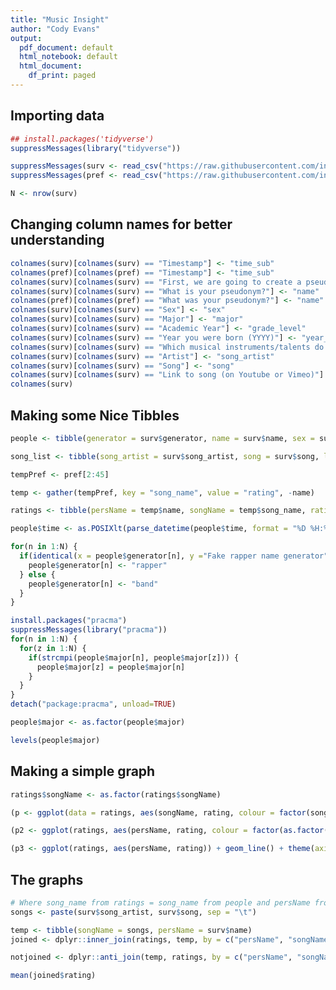 ---
title: "Music Insight"
author: "Cody Evans"
output:
  pdf_document: default
  html_notebook: default
  html_document:
    df_print: paged
---

## Importing data

```{r}
## install.packages('tidyverse')
suppressMessages(library("tidyverse"))

suppressMessages(surv <- read_csv("https://raw.githubusercontent.com/introdsci/MusicSurvey/master/music-survey.csv"))
suppressMessages(pref <- read_csv("https://raw.githubusercontent.com/introdsci/MusicSurvey/master/preferences-survey.csv"))

N <- nrow(surv)

```

## Changing column names for better understanding

```{r}
colnames(surv)[colnames(surv) == "Timestamp"] <- "time_sub"
colnames(pref)[colnames(pref) == "Timestamp"] <- "time_sub"
colnames(surv)[colnames(surv) == "First, we are going to create a pseudonym for you to keep this survey anonymous (more or less). Which pseudonym generator would you prefer?"] <- "generator"
colnames(surv)[colnames(surv) == "What is your pseudonym?"] <- "name"
colnames(pref)[colnames(pref) == "What was your pseudonym?"] <- "name"
colnames(surv)[colnames(surv) == "Sex"] <- "sex"
colnames(surv)[colnames(surv) == "Major"] <- "major"
colnames(surv)[colnames(surv) == "Academic Year"] <- "grade_level"
colnames(surv)[colnames(surv) == "Year you were born (YYYY)"] <- "year_born"
colnames(surv)[colnames(surv) == "Which musical instruments/talents do you play? (Select all that apply)"] <- "instrument"
colnames(surv)[colnames(surv) == "Artist"] <- "song_artist"
colnames(surv)[colnames(surv) == "Song"] <- "song"
colnames(surv)[colnames(surv) == "Link to song (on Youtube or Vimeo)"] <- "link"
colnames(surv)

```

## Making some Nice Tibbles

```{r}
people <- tibble(generator = surv$generator, name = surv$name, sex = surv$sex, major = surv$major, grade_level = surv$grade_level, year_born = surv$year_born, instrument = surv$instrument, time = surv$time_sub)

song_list <- tibble(song_artist = surv$song_artist, song = surv$song, link = surv$link, name = surv$name)

tempPref <- pref[2:45]

temp <- gather(tempPref, key = "song_name", value = "rating", -name)

ratings <- tibble(persName = temp$name, songName = temp$song_name, rating = temp$rating)

people$time <- as.POSIXlt(parse_datetime(people$time, format = "%D %H:%M"))

for(n in 1:N) {
  if(identical(x = people$generator[n], y ="Fake rapper name generator")) {   
    people$generator[n] <- "rapper"
  } else {
    people$generator[n] <- "band"
  }
}

install.packages("pracma")
suppressMessages(library("pracma"))
for(n in 1:N) {
  for(z in 1:N) {
    if(strcmpi(people$major[n], people$major[z])) {
      people$major[z] = people$major[n]
    }
  }
}
detach("package:pracma", unload=TRUE)

people$major <- as.factor(people$major)

levels(people$major)

```

## Making a simple graph

```{r fig.height=15, fig.width=20}

ratings$songName <- as.factor(ratings$songName)

(p <- ggplot(data = ratings, aes(songName, rating, colour = factor(songName))) + geom_count() + theme(axis.text.x = element_text(angle = 90)))

(p2 <- ggplot(ratings, aes(persName, rating, colour = factor(as.factor(persName)))) + geom_count() + theme(axis.text.x = element_text(angle = 90)))

(p3 <- ggplot(ratings, aes(persName, rating)) + geom_line() + theme(axis.text.x = element_text(angle = 90)))

```

## The graphs

```{r}
# Where song_name from ratings = song_name from people and persName from ratings = persName from people inner_join(ratings, people, by = song_name)
songs <- paste(surv$song_artist, surv$song, sep = "\t")

temp <- tibble(songName = songs, persName = surv$name)
joined <- dplyr::inner_join(ratings, temp, by = c("persName", "songName"))

notjoined <- dplyr::anti_join(temp, ratings, by = c("persName", "songName"))

mean(joined$rating)
```
